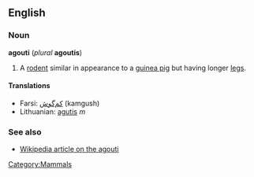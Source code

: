 ==English==
===Noun===
'''agouti''' (''plural'' '''agoutis''')

#A [[rodent]] similar in appearance to a [[guinea pig]] but having longer [[leg]]s.

====Translations====
*Farsi: [[كم‌گوش]] (kamgush)
*Lithuanian: [[agutis]] ''m''

===See also===
*[[w:Agouti|Wikipedia article on the agouti]]

[[Category:Mammals]]